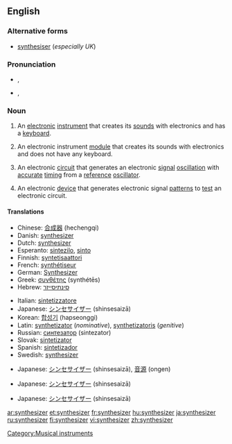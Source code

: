 {{wikipedia}}
==English==

===Alternative forms===
* [[synthesiser]] (''especially UK'')

===Pronunciation===
* {{a|UK}} {{IPA|/ˈsɪn.θəˌsaɪ.zə(ɹ)/}}, {{SAMPA|/"sIn.T@%saI.z@(r)/}}
* {{a|US}} {{IPA|/ˈsɪn.θəˌsaɪ.zɚ/}}, {{SAMPA|/"sIn.T@%saI.z@`/}}

===Noun===
{{en-noun}}

# {{music}} An [[electronic]] [[instrument]] that creates its [[sound]]s with electronics and has a [[keyboard]].
# {{music}} An electronic instrument [[module]] that creates its sounds with electronics and does not have any keyboard.
# {{electronics}} An electronic [[circuit]] that generates an electronic [[signal]] [[oscillation]] with [[accurate]] [[timing]] from a [[reference]] [[oscillator]].
# {{electronics}} An electronic [[device]] that generates electronic signal [[pattern]]s to [[test]] an electronic circuit.

====Translations====
{{trans-top|music: an electronic keyboard instrument}}
* Chinese: [[合成器]] (hechengqi)
* Danish: [[#Danish|synthesizer]]
* Dutch: [[#Dutch|synthesizer]]
* Esperanto: [[sintezilo]], [[sinto]]
* Finnish: [[syntetisaattori]]
* French: [[synthétiseur]]
* German: [[Synthesizer]]
* Greek: [[συνθέτης]] (synthétēs)
* Hebrew: [[סינתיסייזר]]
{{trans-mid}}
* Italian: [[sintetizzatore]]
* Japanese: [[シンセサイザー]] (shinsesaizā)
* Korean: [[합성기]] (hapseonggi)
* Latin: [[synthetizator]] (''nominative''), [[synthetizatoris]] (''genitive'')
* Russian: [[синтезатор]] (sintezator)
* Slovak: [[sintetizator]]
* Spanish: [[sintetizador]]
* Swedish: [[#Swedish|synthesizer]]
{{trans-bottom}}

{{trans-top|music: an electronic instrument module without a keyboard}}
* Japanese: [[シンセサイザー]] (shinsesaizā), [[音源]] (ongen)
{{trans-mid}}
{{trans-bottom}}

{{trans-top|electronics: an electronic circuit that generates an electronic signal oscillation}}
* Japanese: [[シンセサイザー]] (shinsesaizā)
{{trans-mid}}
{{trans-bottom}}

{{trans-top|electronics: an electronic device that generates electronic signal patterns}}
* Japanese: [[シンセサイザー]] (shinsesaizā)
{{trans-mid}}
{{trans-bottom}}

[[Category:Musical instruments]]

[[ar:synthesizer]]
[[et:synthesizer]]
[[fr:synthesizer]]
[[hu:synthesizer]]
[[ja:synthesizer]]
[[ru:synthesizer]]
[[fi:synthesizer]]
[[vi:synthesizer]]
[[zh:synthesizer]]